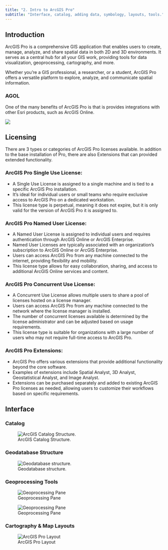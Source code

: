 ```yaml
---
title: "2. Intro to ArcGIS Pro"
subtitle: "Interface, catalog, adding data, symbology, layouts, tools."
---
```


## Introduction

ArcGIS Pro is a comprehensive GIS application that enables users to create, manage, analyze, and share spatial data in both 2D and 3D environments. It serves as a central hub for all your GIS work, providing tools for data visualization, geoprocessing, cartography, and more.

Whether you're a GIS professional, a researcher, or a student, ArcGIS Pro offers a versatile platform to explore, analyze, and communicate spatial information.

### AGOL

One of the many benefits of ArcGIS Pro is that is provides integrations with other Esri products, such as ArcGIS Online.

![](img-agol-apps.jpg)


## Licensing

There are 3 types or categories of ArcGIS Pro licenses available. In addition to the base installation of Pro, there are also Extensions that can provided extended functionality.


### ArcGIS Pro Single Use License:

- A Single Use License is assigned to a single machine and is tied to a specific ArcGIS Pro installation.
- It's ideal for individual users or small teams who require exclusive access to ArcGIS Pro on a dedicated workstation.
- This license type is perpetual, meaning it does not expire, but it is only valid for the version of ArcGIS Pro it is assigned to.

### ArcGIS Pro Named User License:

- A Named User License is assigned to individual users and requires authentication through ArcGIS Online or ArcGIS Enterprise.
- Named User Licenses are typically associated with an organization's subscription to ArcGIS Online or ArcGIS Enterprise.
- Users can access ArcGIS Pro from any machine connected to the internet, providing flexibility and mobility.
- This license type allows for easy collaboration, sharing, and access to additional ArcGIS Online services and content.

### ArcGIS Pro Concurrent Use License:

- A Concurrent Use License allows multiple users to share a pool of licenses hosted on a license manager.
- Users can access ArcGIS Pro from any machine connected to the network where the license manager is installed.
- The number of concurrent licenses available is determined by the license administrator and can be adjusted based on usage requirements.
- This license type is suitable for organizations with a large number of users who may not require full-time access to ArcGIS Pro.

### ArcGIS Pro Extensions:

- ArcGIS Pro offers various extensions that provide additional functionality beyond the core software.
- Examples of extensions include Spatial Analyst, 3D Analyst, Geostatistical Analyst, and Image Analyst.
- Extensions can be purchased separately and added to existing ArcGIS Pro licenses as needed, allowing users to customize their workflows based on specific requirements.

## Interface

### Catalog

![ArcGIS Catalog Structure.](img-ArcCatalog.jpg)

### Geodatabase Structure

![Geodatabase structure.](img-geodatabase.jpg)

### Geoprocessing Tools

![Geoprocessing Pane](img-geoprocessing-pane.png)


![Geoprocessing Pane](img-geoprocessing-tools.png)

### Cartography & Map Layouts

![ArcGIS Pro Layout](img-pro-layout.jpg)

